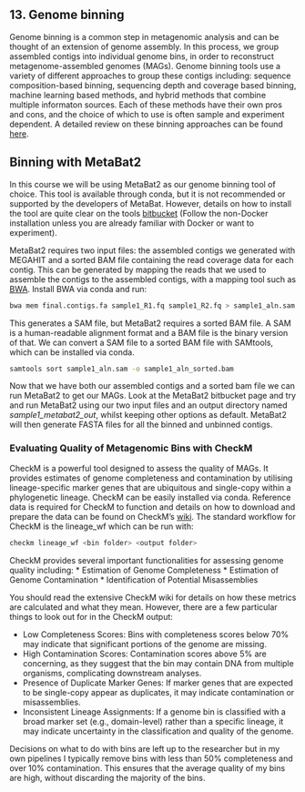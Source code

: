 ## 13. Genome binning

Genome binning is a common step in metagenomic analysis and can be thought of an extension of genome assembly. In this process, we group assembled contigs into individual genome bins, in order to reconstruct metagenome-assembled genomes (MAGs). Genome binning tools use a variety of different approaches to group these contigs including: sequence composition-based binning, sequencing depth and coverage based binning, machine learning based methods, and hybrid methods that combine multiple informaton sources. Each of these methods have their own pros and cons, and the choice of which to use is often sample and experiment dependent. A detailed review on these binning approaches can be found [here](https://pubmed.ncbi.nlm.nih.gov/34900140/).

## Binning with MetaBat2

In this course we will be using MetaBat2 as our genome binning tool of choice. This tool is available through conda, but it is not recommended or supported by the developers of MetaBat. However, details on how to install the tool are quite clear on the tools [bitbucket](https://bitbucket.org/berkeleylab/metabat/src/master/) (Follow the non-Docker installation unless you are already familiar with Docker or want to experiment).

MetaBat2 requires two input files: the assembled contigs we generated with MEGAHIT and a sorted BAM file containing the read coverage data for each contig. This can be generated by mapping the reads that we used to assemble the contigs to the assembled contigs, with a mapping tool such as [BWA](https://github.com/lh3/bwa). Install BWA via conda and run:

```bash
bwa mem final.contigs.fa sample1_R1.fq sample1_R2.fq > sample1_aln.sam
```

This generates a SAM file, but MetaBat2 requires a sorted BAM file. A SAM is a human-readable alignment format and a BAM file is the binary version of that. We can convert a SAM file to a sorted BAM file with SAMtools, which can be installed via conda.

```bash
samtools sort sample1_aln.sam -o sample1_aln_sorted.bam
```

Now that we have both our assembled contigs and a sorted bam file we can run MetaBat2 to get our MAGs. Look at the MetaBat2 bitbucket page and try and run MetaBat2 using our two input files and an output directory named *sample1_metabat2_out*, whilst keeping other options as default. MetaBat2 will then generate FASTA files for all the binned and unbinned contigs.

### Evaluating Quality of Metagenomic Bins with CheckM
CheckM is a powerful tool designed to assess the quality of MAGs. It provides estimates of genome completeness and contamination by utilising lineage-specific marker genes that are ubiquitous and single-copy within a phylogenetic lineage. CheckM can be easily installed via conda. Reference data is required for CheckM to function and details on how to download and prepare the data can be found on CheckM's [wiki](https://github.com/Ecogenomics/CheckM/wiki/Installation#how-to-install-checkm). The standard workflow for CheckM is the lineage_wf which can be run with:

```bash
checkm lineage_wf <bin folder> <output folder>
```

CheckM provides several important functionalities for assessing genome quality including:
* Estimation of Genome Completeness
* Estimation of Genome Contamination
* Identification of Potential Misassemblies

You should read the extensive CheckM wiki for details on how these metrics are calculated and what they mean. However, there are a few particular things to look out for in the CheckM output:

* Low Completeness Scores: Bins with completeness scores below 70% may indicate that significant portions of the genome are missing.
* High Contamination Scores: Contamination scores above 5% are concerning, as they suggest that the bin may contain DNA from multiple organisms, complicating downstream analyses.
* Presence of Duplicate Marker Genes: If marker genes that are expected to be single-copy appear as duplicates, it may indicate contamination or misassemblies.
* Inconsistent Lineage Assignments: If a genome bin is classified with a broad marker set (e.g., domain-level) rather than a specific lineage, it may indicate uncertainty in the classification and quality of the genome.

Decisions on what to do with bins are left up to the researcher but in my own pipelines I typically remove bins with less than 50% completeness and over 10% contamination. This ensures that the average quality of my bins are high, without discarding the majority of the bins.

